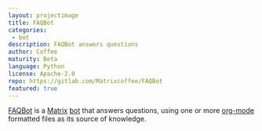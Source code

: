 ```yaml
---
layout: projectimage
title: FAQBot
categories: 
 - bot
description: FAQBot answers questions
author: Coffee
maturity: Beta
language: Python
license: Apache-2.0
repo: https://gitlab.com/Matrixcoffee/FAQBot
featured: true
---
```


[FAQBot](https://gitlab.com/Matrixcoffee/FAQBot) is a [Matrix](https://matrix.org)
[bot](https://en.wikipedia.org/wiki/Chatbot) that answers questions, using one
or more [org-mode](https://orgmode.org) formatted files as its source of knowledge.
